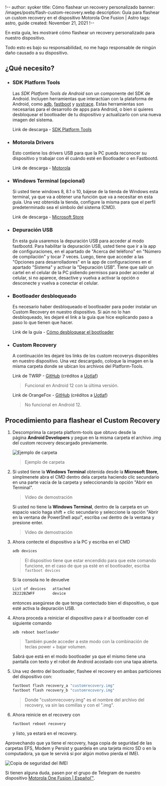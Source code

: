 !--
author: syoker
title: Cómo flashear un recovery personalizado
banner: /images/posts/flash-custom-recovery.webp
description: Guía para flashear un custom recovery en el dispositivo Motorola One Fusion | Astro
tags: astro, guide
created: November 21, 2021
!--

En esta guía, les mostraré cómo flashear un recovery personalizado para nuestro dispositivo.

Todo esto es bajo su responsabilidad, no me hago responsable de ningún daño causado a su dispositivo.

## **¿Qué necesito?**

- ### **SDK Platform Tools**

  Las *SDK Platform Tools de Android* son un componente del SDK de Android. Incluyen herramientas que interactúan con la plataforma de Android, como [adb](https://developer.android.com/studio/command-line/adb"), [fastboot](https://android.googlesource.com/platform/system/core/+/master/fastboot/#fastboot) y [systrace](https://developer.android.com/topic/performance/tracing/command-line). Estas herramientas son necesarias para el desarrollo de apps para Android, o bien si quieres desbloquear el bootloader de tu dispositivo y actualizarlo con una nueva imagen del sistema.

  Link de descarga - [SDK Platform Tools](https://developer.android.com/studio/releases/platform-tools)

- ### **Motorola Drivers**

  Esto contiene los drivers USB para que la PC pueda reconocer su dispositivo y trabajar con él cuándo esté en Bootloader o en Fastbootd.

  Link de descarga - [Motorola](https://motorola-global-es-latam.custhelp.com/app/answers/detail/a_id/89882)

- ### **Windows Terminal (opcional)**

  Si usted tiene windows 8, 8.1 o 10, bájese de la tienda de Windows esta terminal, ya que va a obtener una función que va a necesitar en esta guía. Una vez obtenida la tienda, configure la misma para que el perfil predeterminado sea el símbolo del sistema (CMD).

  Link de descarga - [Microsoft Store](https://www.microsoft.com/store/productId/9N0DX20HK701)

- ### **Depuración USB**

  En esta guía usaremos la depuración USB para acceder al modo fastbootd.
  Para habilitar la depuración USB, usted tiene que ir a la app de configuraciones, en el apartado de "Acerca del teléfono" en "Número de compilación" y tocar 7 veces. Luego, tiene que acceder a las "Opciones para desarrolladores" en la app de configuraciones en el apartado "Sistema" y activar la "Depuración USB". Tiene que salir un cartel en el celular de la PC pidiendo permisos para poder acceder al celular, si no aparece, desactive y vuelva a activar la opción o desconecte y vuelva a conectar el celular.

- ### **Bootloader desbloqueado**

  Es necesario haber desbloqueado el bootloader para poder instalar un Custom Recovery en nuestro dispositivo. Si aún no lo han desbloqueado, les dejaré el link a la guía que hice explicando paso a paso lo que tienen que hacer.

  Link de la guía - [Cómo desbloquear el bootloader](https://syoker.vercel.app/es/blog/astro/unlock-bootloader/)

- ### **Custom Recovery**

  A continuación les dejaré los links de los custom recoverys disponibles en nuestro dispositivo. Una vez descargado, coloque la imagen en la misma carpeta donde se ubican los archivos del Platform-Tools.

  Link de TWRP - [GitHub](https://github.com/sdm710-motorola/android_device_motorola_astro_twrp/releases) (créditos a [Uotlaf](https://github.com/uotlaf))

  > Funcional en Android 12 con la última versión.

  Link de OrangeFox - [GitHub](https://github.com/sdm710-motorola/android_device_motorola_astro_ofrp/releases) (créditos a [Uotlaf](https://github.com/uotlaf))

  > No funcional en Android 12.

## **Procedimiento para flashear el Custom Recovery**

1.  Descomprima la carpeta platform-tools que obtuvo desde la página **Android Developers** y pegue en la misma carpeta el archivo .img del custom recovery descargado previamente.

    ![Ejemplo de carpeta](/images/guides/guide-examplefolder.webp)

    > Ejemplo de carpeta

2.  Si usted tiene la **Windows Terminal** obtenida desde la **Microsoft Store**, simplmenete abra el CMD dentro dela carpeta haciendo clic secundario en una parte vacía de la carpeta y seleccionando la opción "Abrir en Terminal".

    <CustomVideo src="/video/opencommandprompt.mp4" autoPlay loop muted />

    > Video de demostración

    Si usted no tiene la **Windows Terminal**, dentro de la carpeta en un espacio vacío haga shift + clic secundario y seleccione la opción "Abrir en la ventana de PowerShell aquí", escriba `cmd` dentro de la ventana y presione enter.

    <CustomVideo src="/video/openwindowspowershell.mp4" autoPlay loop muted />

    > Video de demostración

3.  Ahora contecte el dispositivo a la PC y escriba en el CMD

    ```bash
    adb devices
    ```

    > El dispositivo tiene que estar encendido para que este comando funcione, en el caso de que ya esté en el bootloader, escriba `fastboot devices`

    Si la consola no le devuelve

    ```bash
    List of devices   attached
    ZE222BZWFF        device
    ```

    entonces asegúrese de que tenga contectado bien el dispositivo, o que esté activa la depuración USB.

4.  Ahora proceda a reiniciar el dispositivo para ir al bootloader con el siguiente comando

    ```bash
    adb reboot bootloader
    ```

    > También puede acceder a este modo con la combinación de teclas power + bajar volumen.

    Sabrá que está en el modo bootloader ya que el mismo tiene una pantalla con texto y el robot de Android acostado con una tapa abierta.

5.  Una vez dentro del bootloader, flashee el recovery en ambas particiones del dispositivo con:

    ```bash
    fastboot flash recovery_a "customrecovery.img"
    fastboot flash recovery_b "customrecovery.img"
    ```

    > Donde "customrecovery.img" es el nombre del archivo del recovery, va sin las comillas y con el ".img".

6.  Ahora reinicie en el recovery con

    ```bash
    fastboot reboot recovery
    ```

    y listo, ya estará en el recovery.

Aprovechando que ya tiene el recovery, haga copia de seguridad de las carpetas EFS, Modem y Persist y guardela en una tarjeta micro SD o en la computadora, ya que le servirá si por algún motivo pierda el IMEI.

![Copia de seguridad del IMEI](/images/guides/guide-imeibackup.webp)

Si tienen alguna duda, pasen por el grupo de Telegram de nuestro dispositivo [Motorola One Fusion | Español™](https://t.me/MotorolaOneFusionES).
